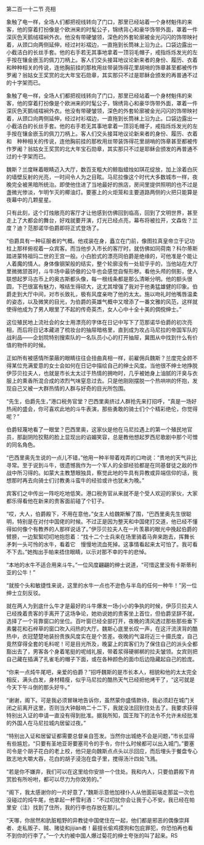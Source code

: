 

第二百一十二节 亮相

象触了电一样，全场人们都把视线转向了门口，那里已经站着一个身材魁伟的来客，他的穿着打扮像是个欧洲来的时髦公子，锦绣背心和豪华饰带外面，罩着一件深灰色天鹅绒褶裥外衣。他没有带硬皱领，深色的外套轮廓被金光闪闪的饰带映衬着，从颈口向两侧延伸，经过衬衫褶边，一直拖到长筒袜上沿为止。口袋边露出一小截洁白的长丝手套。他的右手若无其事地拿着一顶羽毛帽子，戒指烁烁发光的左手按在镶金嵌玉的佩刀刀柄上。客人们交头接耳地议论新来者的身份、履历、衣着和种种相关的传说，连他胸前挂的那枚用丝带装饰得花里胡哨的饰章甚至都被传作罗阇？翁姑女王奖赏的北大年宝石勋章，其实那只不过是耶稣会颁发的再普通不过的十字架而已。

象触了电一样，全场人们都把视线转向了门口，那里已经站着一个身材魁伟的来客，他的穿着打扮像是个欧洲来的时髦公子，锦绣背心和豪华饰带外面，罩着一件深灰色天鹅绒褶裥外衣。他没有带硬皱领，深色的外套轮廓被金光闪闪的饰带映衬着，从颈口向两侧延伸，经过衬衫褶边，一直拖到长筒袜上沿为止。口袋边露出一小截洁白的长丝手套。他的右手若无其事地拿着一顶羽毛帽子，戒指烁烁发光的左手按在镶金嵌玉的佩刀刀柄上。客人们交头接耳地议论新来者的身份、履历、衣着和　种种相关的传说，连他胸前挂的那枚用丝带装饰得花里胡哨的饰章甚至都被传作罗阇？翁姑女王奖赏的北大年宝石勋章，其实那只不过是耶稣会颁发的再普通不过的十字架而已。

魏斯？兰度眯着眼睛迈入大厅，数百支粗大的鲸脂蜡烛如琪花绽放，加上涂着白灰的墙壁反射的光亮，一时间令人为之目眩。马尼拉像这个时代大多数城市一样，夜晚完全被黑暗所统治。即使他住进了当地最好的旅店，房间里提供照明的也不过是盏微光惨淡，乍明乍灭的椰油灯。要塞上的火炬笼和主要道路两侧的火把只能算是夜幕中的几颗星星。

只有此刻，这个灯烛敞亮的客厅才让他感到仿佛回到临高，回到了文明世界，甚至走上了大都会的舞台，好戏就要开演，灯光已经点亮，幕布将被拉开，文森佐？兰度？迪？范那诺华伯爵即将正式登场了。

“伯爵具有一种征服者的气概。他戎装在身，矗立在门前，像图拉真皇帝立于记功柱上那样俯视着一众宾客。而当他步入市长的客厅时，就仿佛如同荷南？科尔蒂斯踏进蒙特祖玛二世的王宫一般。小白脸式的漂亮同伯爵是绝缘的，可他准是个能让人着魔的情人。身体像钢架般的结实，整个轮廓没有一处软乎乎的，当他站在大厅里微微颔首时，斗牛场中最骄傲的公牛也会感觉自惭形秽。看他头颅的侧影，使人联想起罗马古币上的奥古斯都头像，每一根线条都是那么清晰分明。他的额头很圆，下巴很富有魅力，喉结生得硕大，这尤其增强了我对于他勇猛雄健的印象。伯爵走到大厅中间，对市长致礼，极有风度亲吻了他的太太。施以吻礼时他嘴唇温柔的姿态，以及微笑的目光，为伯爵的英雄气概中又增添了一番文雅的风范，这样就使得他成为了男人眼里了不起的传奇英杰，女人心中十全十美的倜傥绅士。”

这位殖民地上流社会的女士用漂亮的字体在日记中写下了范那诺华伯爵的初次亮相，而后将日记本藏进了梳妆台的抽屉暗格里，直到成为攻占马尼拉的帝国军队的战利品――企划院特别搜索队的一名队员小心的打开抽屉，冀图从中找到什么有价值的物件的时候。

正如所有被感情所蒙蔽的眼睛往往会扭曲真相一样，前雇佣兵魏斯？兰度完全顾不得某位充满爱意的女士会如何在日记中描绘自己的绅士风度。当他很不绅士地挣脱伊莎贝拉夫人，也就是市长太太过于热情的拥吻时，几乎被她身上油腻的汗臭与衣服上的熏香所混合成的浓烈气味窒息过去。只是他刚刚摆脱一个热哄哄的怀抱，发现自己又被一大群热情的人群与好奇的目光所包围。

“先生，伯爵先生，”港口税务官堂？巴西里奥挤过人群抢先来打招呼，“真是一场好热闹的盛会，你可喜欢此地的斗牛表演，那些勇敢的骑士们个个精彩绝伦，你觉得呢？”

伯爵轻蔑地看了一眼堂？巴西里奥，这家伙是他在马尼拉遇上的第一个殖民地官员，那副阴险狡黠的脸上显现出的谄媚笑容，总是教他想起罗西尼歌剧中那个可憎的同名角色。

“巴西里奥先生说的一点儿不错，”他用一种半带着戏弄的口吻说：“贵地的天气非比寻常。至于说到斗牛，很遗憾我作为一个军人的全部经验都是在同基督徒之敌的作战中所习得的。如蒙大主教慧眼独具，察觉此地的牛具有异教或异端信仰的话，我想那时再去向骑士们讨教勇斗蛮牛的经验或许也犹未为晚。”

宾客们之中传出一阵吃吃地低笑。港口税务官从来就不是个受人欢迎的家伙，大家都乐得看他在新来的贵客面前碰了个钉子。

“哎，大人，伯爵殿下，不用在意他，”女主人给魏斯解了围，“巴西里奥先生很聪明，特别是在对付中国佬的时候。不过正是因为整天和中国佬打交道，他已经不懂得如何像个有教养的人那样说话了。”伊莎贝拉夫人在一片羡慕的眼光中挽起伯爵的臂膀，一边絮絮叨叨地抱怨着：“找十二个士兵来在场里骑着马奔来跑去，挥舞长矛刺一头可怜的水牛，看着它　慢慢地流血死掉。这事情看起来太可怕了。我可看不下去。”她掏出手帕来捂住眼睛，以示对那不幸的牛的悲悼。

“本地的水牛不适合用来斗牛。”一位风度翩翩的绅士说道，“可惜这里没有卡斯蒂利亚的公牛！”

“就按个头和敏捷性来说，这里的水牛一点也不逊色与半岛的任何一种牛！”另一位绅士立刻反驳。

就在两人为到底什么牛才是最好的斗牛爆发一场小小的争执的时候，伊莎贝拉夫人已经挽着贵客的手离开了这场争论，她劝说她的贵客坐上首位，但伯爵坚辞不就，选择了一个背靠窗口的坐位。百叶窗已经全部打开，夜晚的清风透过那些那些垂下素馨花和石梓草的窗口吹入闷热的大厅。魏斯心底里长叹一声，在这汗流浃背的酷热中，衣冠楚楚地装扮贵族风度实在是个苦差。夜晚的气温将近三十摄氏度，自己竟然穿得全套的毛料呢！可是目光所及，晚宴上的宾客们为了保住自己的派头全都豁出去了，男客各个身着笔挺的呢绒礼服，带着浆得硬梆梆的拉夫皱领。女宾则把自己藏在插满了孔雀毛的帽子下面，或在各种颜色的面巾后边隐藏起自己的脸庞。

“你来一点炖牛尾吧，亲爱的伯爵？”招呼魏斯的是市长本人，相貌和他的太太完全相反，满头白发，身材精瘦，似乎马尼拉的酷热天气已经把他烤干了，“这可就是今天下午斗倒的那头好牛。”

“谢谢，阁下。可是我必须冒昧地告诉你，虽然蒙你盛情款待，我必须赶在城门关闭之前离开这里，否则当大钟敲响二十二下，我就没法回到住处去了。我要求获得特别出入证的申请一直没有得到批准。据我所知，国王陛下的法令不允许未经批准的外国人在马尼拉城内居留过夜。”

“特别出入证和居留证都需要总督亲自签发。当然你出城绝不会是问题，”市长显得有些尴尬，“只要有圣地亚哥要塞司令的手令，你什么时候都可以出入城门。”要塞司令是个胡子花白的老上校，他只是向魏斯点点头以示回应，而后埋头于餐盘专心致志地大嚼大吞，花白的胡子浸泡在盘子里，搅得汤汁四处飞溅。

“若是你不嫌弃，我们可以在这里给你安排一个住处。我和内人，只要伯爵殿下肯赏脸有所吩咐，都可以尽力为你效劳的。”

“阁下，我太感谢你的一片好意了，”魏斯示意他加禄仆人从他面前端走那盆一次也没碰过的炖牛尾，他拿起一杯雪利酒：“不过叨扰你会让我于心不安。我已经在帕里安（注）找到了住所，我的行李也存放在那儿。”

“天哪，你居然和肮脏粗野的异教徒中国佬住在一起，他们都是邪恶的偶像崇拜者、走私贩子、贼、赌徒和jijian者！最擅长偷鸡摸狗和包庇罪犯，你恐怕再也看不到你的行李了。”一个大约被中国人爆过菊花的绅士夸张的叫了起来。RS


